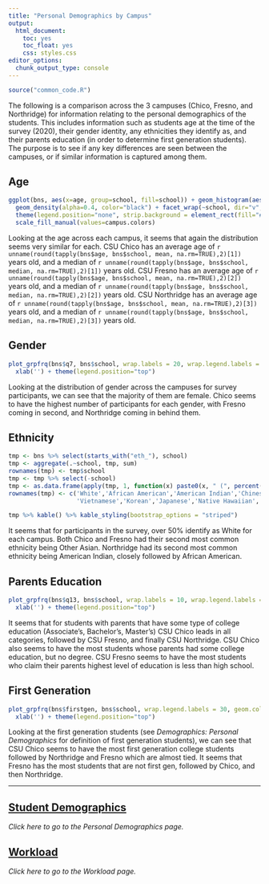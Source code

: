 ```yaml
---
title: "Personal Demographics by Campus"
output: 
  html_document: 
    toc: yes
    toc_float: yes
    css: styles.css
editor_options: 
  chunk_output_type: console
---
```


```r
source("common_code.R")
```
The following is a comparison across the 3 campuses (Chico, Fresno, and Northridge) for information relating to the personal demographics of the students. This includes information such as students age at the time of the survey (2020), their gender identity, any ethnicities they identify as, and their parents education (in order to determine first generation students). The purpose is to see if any key differences are seen between the campuses, or if similar information is captured among them.

## Age
```r
ggplot(bns, aes(x=age, group=school, fill=school)) + geom_histogram(aes(y=..density..), color="black", position = "identity")  +
  geom_density(alpha=0.4, color="black") + facet_wrap(~school, dir="v", scales='free') + xlab('Enrolled Units') + ylab("Density") + 
  theme(legend.position="none", strip.background = element_rect(fill="#c7dcf0"), strip.text = element_text(size=11)) +
  scale_fill_manual(values=campus.colors)
```
Looking at the age across each campus, it seems that again the distribution seems very similar for each. CSU Chico has an average age of `r unname(round(tapply(bns$age, bns$school, mean, na.rm=TRUE),2)[1])` years old, and a median of `r unname(round(tapply(bns$age, bns$school, median, na.rm=TRUE),2)[1])` years old. CSU Fresno has an average age of `r unname(round(tapply(bns$age, bns$school, mean, na.rm=TRUE),2)[2])` years old, and a median of `r unname(round(tapply(bns$age, bns$school, median, na.rm=TRUE),2)[2])` years old. CSU Northridge has an average age of `r unname(round(tapply(bns$age, bns$school, mean, na.rm=TRUE),2)[3])` years old, and a median of `r unname(round(tapply(bns$age, bns$school, median, na.rm=TRUE),2)[3])` years old.

## Gender
```r
plot_grpfrq(bns$q7, bns$school, wrap.labels = 20, wrap.legend.labels = 30, geom.colors = campus.colors, legend.title = "", show.prc = FALSE) + 
  xlab('') + theme(legend.position="top")
```
Looking at the distribution of gender across the campuses for survey participants, we can see that the majority of them are female. Chico seems to have the highest number of participants for each gender, with Fresno coming in second, and Northridge coming in behind them. 

## Ethnicity
```r
tmp <- bns %>% select(starts_with("eth_"), school)
tmp <- aggregate(.~school, tmp, sum)
rownames(tmp) <- tmp$school
tmp <- tmp %>% select(-school)
tmp <- as.data.frame(apply(tmp, 1, function(x) paste0(x, " (", percent(x/sum(x), accuracy = 0.1), ")")))
rownames(tmp) <- c('White','African American','American Indian','Chinese','Filipino','Asian Indian','Other Asian',
                   'Vietnamese','Korean','Japanese','Native Hawaiian','Samoan','Chamorro','Other Pacific Islander')

tmp %>% kable() %>% kable_styling(bootstrap_options = "striped")
```
It seems that for participants in the survey, over 50% identify as White for each campus. Both Chico and Fresno had their second most common ethnicity being Other Asian. Northridge had its second most common ethnicity being American Indian, closely followed by African American.

## Parents Education
```r
plot_grpfrq(bns$q13, bns$school, wrap.labels = 10, wrap.legend.labels = 30, geom.colors = campus.colors, legend.title = "", show.prc = FALSE) + 
  xlab('') + theme(legend.position="top")
```
It seems that for students with parents that have some type of college education (Associate's, Bachelor's, Master's) CSU Chico leads in all categories, followed by CSU Fresno, and finally CSU Northridge. CSU Chico also seems to have the most students whose parents had some college education, but no degree. CSU Fresno seems to have the most students who claim their parents highest level of education is less than high school. 

## First Generation
```r
plot_grpfrq(bns$firstgen, bns$school, wrap.legend.labels = 30, geom.colors = campus.colors, legend.title = "", show.prc = FALSE) + 
  xlab('') + theme(legend.position="top")
```
Looking at the first generation students (see *Demographics: Personal Demographics* for definition of first generation students), we can see that CSU Chico seems to have the most first generation college students followed by Northridge and Fresno which are almost tied. It seems that Fresno has the most students that are not first gen, followed by Chico, and then Northridge.


---

## [Student Demographics](Campus_Student_Demo.html)
*Click here to go to the Personal Demographics page.*

## [Workload](Campus_Workload.html)
*Click here to go to the Workload page.*